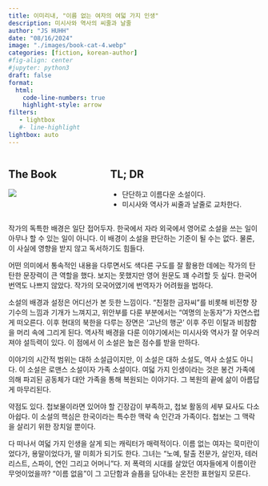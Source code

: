 ```yaml
---
title: 이미리내, "이름 없는 여자의 여덟 가지 인생"
description: 미시사와 역사의 씨줄과 날줄 
author: "JS HUHH"
date: "08/16/2024"
image: "./images/book-cat-4.webp"
categories: [fiction, korean-author]
#fig-align: center
#jupyter: python3
draft: false
format:
  html:
    code-line-numbers: true
    highlight-style: arrow
filters:
   - lightbox
   #- line-highlight
lightbox: auto
---
```


::: columns
::: {.column width="30%"}
## The Book
[![](https://image.aladin.co.kr/product/34348/74/cover500/e652533137_1.jpg)](https://www.aladin.co.kr/shop/wproduct.aspx?ItemId=343487430)
:::

:::{.column width="5%"}
:::

::: {.column width="65%"}
## TL; DR
- 단단하고 이름다운 소설이다. 
- 미시사와 역사가 씨줄과 날줄로 교차한다. 
:::
:::

작가의 독특한 배경은 일단 접어두자. 한국에서 자라 외국에서 영어로 소설을 쓰는 일이 아무나 할 수 있는 일이 아니다. 이 배경이 소설을 판단하는 기준이 될 수는 없다. 물론, 이 사실에 영향을 받지 않고 독서하기도 힘들다.

어떤 의미에서 통속적인 내용을 다루면서도 색다른 구도를 잘 활용한 데에는 작가의 탄탄한 문장력이 큰 역할을 했다. 보지는 못했지만 영어 원문도 꽤 수려할 듯 싶다. 한국어 번역도 나쁘지 않았다. 작가의 모국어였기에 번역자가 어려웠을 법하다.

소설의 배경과 설정은 어디선가 본 듯한 느낌이다. "친절한 금자씨"를 비롯해 비전향 장기수의 느낌과 기개가 느껴지고, 위안부를 다룬 부분에서는 "여명의 눈동자"가 자연스럽게 떠오른다. 이후 현대의 북한을 다루는 장면은 '고난의 행군' 이후 주민 이탈과 비참함을 머리 속에 그리게 된다. 역사적 배경을 다룬 이야기에서는 미시사와 역사가 잘 어우러져야 설득력이 있다. 이 점에서 이 소설은 높은 점수를 받을 만하다.

이야기의 시간적 범위는 대하 소설급이지만, 이 소설은 대하 소설도, 역사 소설도 아니다. 이 소설은 로맨스 소설이자 가족 소설이다. 여덟 가지 인생이라는 것은 봉건 가족에 의해 파괴된 공동체가 대안 가족을 통해 복원되는 이야기다. 그 복원의 끝에 삶이 아름답게 마무리된다.

약점도 있다. 첩보물이라면 있어야 할 긴장감이 부족하고, 첩보 활동의 세부 묘사도 다소 아쉽다. 이 소설의 핵심은 한국이라는 특수한 맥락 속 인간과 가족이다. 첩보는 그 맥락을 살리기 위한 장치일 뿐이다.

다 떠나서 여덟 가지 인생을 살게 되는 캐릭터가 매력적이다. 이름 없는 여자는 묵미란이었다가, 용말이었다가, 딸 미희가 되기도 한다. 그녀는 "노예, 탈출 전문가, 살인자, 테러리스트, 스파이, 연인 그리고 어머니"다. 저 폭력의 시대를 살았던 여자들에게 이름이란 무엇이었을까? "이름 없음"이 그 고단함과 슬픔을 담아내는 온전한 표현일지 모른다.